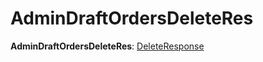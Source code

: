 
# AdminDraftOrdersDeleteRes

 **AdminDraftOrdersDeleteRes**: [DeleteResponse](../../interfaces/medusa.DeleteResponse/page.mdx)
